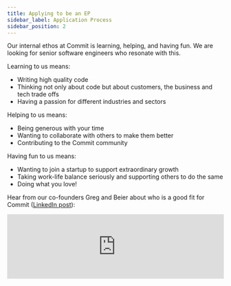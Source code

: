```yaml
---
title: Applying to be an EP
sidebar_label: Application Process
sidebar_position: 2
---
```


Our internal ethos at Commit is learning, helping, and having fun. We are looking for senior software engineers who resonate with this.

Learning to us means:

- Writing high quality code
- Thinking not only about code but about customers, the business and tech trade offs
- Having a passion for different industries and sectors

Helping to us means:

- Being generous with your time
- Wanting to collaborate with others to make them better
- Contributing to the Commit community

Having fun to us means:

- Wanting to join a startup to support extraordinary growth
- Taking work-life balance seriously and supporting others to do the same
- Doing what you love!

Hear from our co-founders Greg and Beier about who is a good fit for Commit ([LinkedIn post](https://www.linkedin.com/company/commitdev/videos/native/urn:li:ugcPost:6769743587849707520/?viewAsMember=true)):

<iframe
  width="100%"
  style={{aspectRatio: '16/9'}}
  src="https://www.linkedin.com/embed/feed/update/urn:li:ugcPost:6769743587849707520?compact=1"
  title="Who is a good fit for Commit"
  frameborder="0"
  allowfullscreen
/>

And who is not the best for Commit if you are still unsure ([LinkedIn post](https://www.linkedin.com/company/commitdev/videos/native/urn:li:ugcPost:6768641532577882112/?viewAsMember=true)):

<iframe
  width="100%"
  style={{aspectRatio: '16/9'}}
  src="https://www.linkedin.com/embed/feed/update/urn:li:ugcPost:6768641532577882112?compact=1"
  title="Who is not the best for Commit"
  frameborder="0"
  allowfullscreen
/>

## Interview process

We have a 3-step interview process at Commit that takes 7-10 days to complete based on your availability and schedule. All interviews are conducted over Zoom.

So here are the 3 steps in a bit more detail:

1. **Meet our Engineer Concierge:** This is a 30-minute conversation for you to learn more about the program and ask any questions that you have. We will be talking about your motivations for applying to the program, the values you hold as a software engineer, and the team dynamics that you like to work within.

2. **The Tech Assessment:** This 60- to 90-minute conversation is led by a member of our staff engineering team. This conversation is premised on inquiry-based questions about actual projects you’ve worked on and includes a system design component.

3. **Meet our CEO:** This 30-minute conversation is a chance for you to speak with our CEO, and ask him all the questions you have about joining Commit and working with a startup (or a few!)
